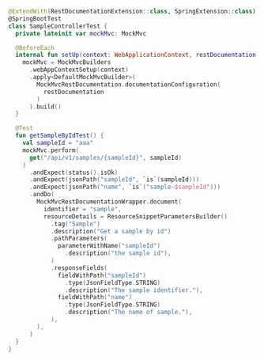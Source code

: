 ```kotlin showLineNumbers
@ExtendWith(RestDocumentationExtension::class, SpringExtension::class)
@SpringBootTest
class SampleControllerTest {
  private lateinit var mockMvc: MockMvc

  @BeforeEach
  internal fun setUp(context: WebApplicationContext, restDocumentation: RestDocumentationContextProvider) {
    mockMvc = MockMvcBuilders
      .webAppContextSetup(context)
      .apply<DefaultMockMvcBuilder>(
        MockMvcRestDocumentation.documentationConfiguration(
          restDocumentation
        )
      ).build()
  }

  @Test
  fun getSampleByIdTest() {
    val sampleId = "aaa"
    mockMvc.perform(
      get("/api/v1/samples/{sampleId}", sampleId)
    )
      .andExpect(status().isOk)
      .andExpect(jsonPath("sampleId", `is`(sampleId)))
      .andExpect(jsonPath("name", `is`("sample-$sampleId")))
      .andDo(
        MockMvcRestDocumentationWrapper.document(
          identifier = "sample",
          resourceDetails = ResourceSnippetParametersBuilder()
            .tag("Sample")
            .description("Get a sample by id")
            .pathParameters(
              parameterWithName("sampleId")
                .description("the sample id"),
            )
            .responseFields(
              fieldWithPath("sampleId")
                .type(JsonFieldType.STRING)
                .description("The sample identifier."),
              fieldWithPath("name")
                .type(JsonFieldType.STRING)
                .description("The name of sample."),
            ),
        ),
      )
  }
}
```